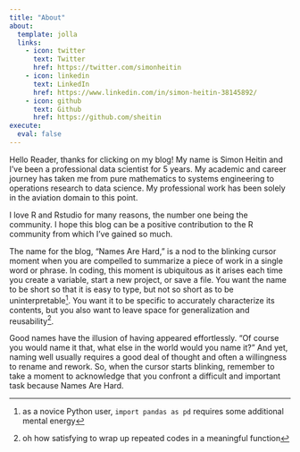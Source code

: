 ```yaml
---
title: "About"
about:
  template: jolla
  links:
    - icon: twitter
      text: Twitter
      href: https://twitter.com/simonheitin
    - icon: linkedin
      text: LinkedIn
      href: https://www.linkedin.com/in/simon-heitin-38145892/
    - icon: github
      text: Github
      href: https://github.com/sheitin
execute: 
  eval: false
---
```


Hello Reader, thanks for clicking on my blog! My name is Simon Heitin and I've been a professional data scientist for 5 years. My academic and career journey has taken me from pure mathematics to systems engineering to operations research to data science. My professional work has been solely in the aviation domain to this point.

I love R and Rstudio for many reasons, the number one being the community. I hope this blog can be a positive contribution to the R community from which I've gained so much.

The name for the blog, "Names Are Hard," is a nod to the blinking cursor moment when you are compelled to summarize a piece of work in a single word or phrase. In coding, this moment is ubiquitous as it arises each time you create a variable, start a new project, or save a file. You want the name to be short so that it is easy to type, but not so short as to be uninterpretable^[as a novice Python user, `import pandas as pd` requires some additional mental energy]. You want it to be specific to accurately characterize its contents, but you also want to leave space for generalization and reusability^[oh how satisfying to wrap up repeated codes in a meaningful function]. 

Good names have the illusion of having appeared effortlessly. "Of course you would name it that, what else in the world would you name it?" And yet, naming well usually requires a good deal of thought and often a willingness to rename and rework. So, when the cursor starts blinking, remember to take a moment to acknowledge that you confront a difficult and important task because Names Are Hard.